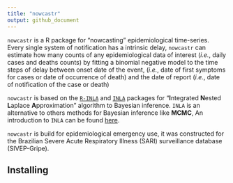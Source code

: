 ```yaml
---
title: "nowcastr"
output: github_document
---
```


`nowcastr` is a R package for "nowcasting" epidemiological time-series. Every single system of notification has a intrinsic delay, `nowcastr` can estimate how many counts of any epidemiological data of interest (*i.e.*, daily cases and deaths counts) by fitting a binomial negative model to the time steps of delay between onset date of the event, (*i.e.*, date of first symptoms for cases or date of occurrence of death) and the date of report (*i.e.*, date of notification of the case or death)

`nowcastr` is based on the [`R-INLA`](https://becarioprecario.bitbucket.io/inla-gitbook/index.html) and [`INLA`](https://inla.r-inla-download.org/r-inla.org/doc/inla-manual/inla-manual.pdf) packages for "**I**ntegrated **N**ested **L**aplace **A**pproximation" algorithm to Bayesian inference. `INLA` is an alternative to others methods for Bayesian inference like **MCMC**, An introduction to `INLA` can be found [here](https://becarioprecario.bitbucket.io/inla-gitbook/index.html).

`nowcastr` is build for epidemiological emergency use, it was constructed for the Brazilian Severe Acute Respiratory Illness (SARI) surveillance database (SIVEP-Gripe). 

## Installing
```r

```


